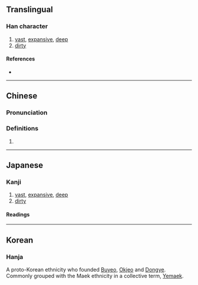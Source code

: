 {{character info/new}}
==Translingual==

===Han character===
{{Han char|rn=85|rad=水|as=13|sn=16|four=31153|canj=EYMH|ids=⿰氵歲}}

# [[vast]], [[expansive]], [[deep]]
# [[dirty]]

====References====
* {{Han ref|kx=0654.330|dkj=18454|dj=1065.090|hdz=31754.150|uh=6FCA|ud=28618|bh=E9F4|bd=59892}}

----

==Chinese==
{{zh-forms}}

===Pronunciation===
{{zh-pron
|m=huò,wèi,huì
|c=kut3,wai3
}}

===Definitions===
{{zh-hanzi}}

# {{rfdef|lang=zh}}

----

==Japanese==

===Kanji===
{{ja-kanji|grade=|rs=水13}}

# [[vast]], [[expansive]], [[deep]]
# [[dirty]]

====Readings====
{{ja-readings
|on=かい, わい, け, せ, え, かち, かつ, さい
}}

----

==Korean==

===Hanja===
{{ko-hanja|hangeul=예|eumhun=|rv=ye|mr=ye|y=yey}}

A proto-Korean ethnicity who founded [[Buyeo]], [[Okjeo]] and [[Dongye]]. Commonly grouped with the Maek ethnicity in a collective term, [[Yemaek]].